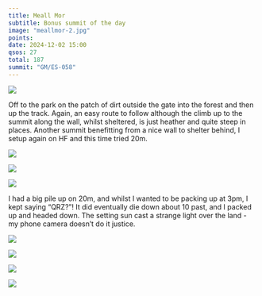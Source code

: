 ```yaml
---
title: Meall Mor
subtitle: Bonus summit of the day
image: "meallmor-2.jpg"
points:
date: 2024-12-02 15:00
qsos: 27
total: 187
summit: "GM/ES-058"
---
```


![](meallmor-13.jpg)

Off to the park on the patch of dirt outside the gate into the forest and then up the track. Again, an easy route to follow although the climb up to the summit along the wall, whilst sheltered, is just heather and quite steep in places. Another summit benefitting from a nice wall to shelter behind, I setup again on HF and this time tried 20m.

![](meallmor-9.jpg)

![](meallmor-8.jpg)

![](meallmor-5.jpg)

I had a big pile up on 20m, and whilst I wanted to be packing up at 3pm, I kept saying “QRZ?”! It did eventually die down about 10 past, and I packed up and headed down. The setting sun cast a strange light over the land - my phone camera doesn’t do it justice.

![](meallmor-4.jpg)

![](meallmor-6.jpg)

![](meallmor-1.jpg)

![](meallmor-2.jpg)
